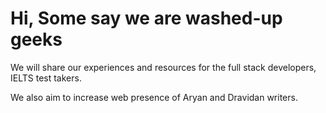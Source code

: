 # Hi, Some say we are washed-up geeks

We will share our experiences and resources for the full stack developers, IELTS test takers.

We also aim to increase web presence of Aryan and Dravidan writers.
